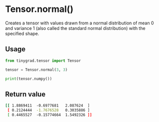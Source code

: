 # Tensor.normal()

Creates a tensor with values drawn from a normal distribution of mean 0 and variance 1 (also called the standard normal distribution) with the specified shape.

## Usage

```python copy
from tinygrad.tensor import Tensor

tensor = Tensor.normal(3, 3)

print(tensor.numpy())
```

## Return value

```bash
[[ 1.8869411  -0.6977681   2.087624  ]
 [ 0.2124444  -1.7676528   0.3035886 ]
 [ 0.4465527  -0.15774664  1.5492326 ]] 
```